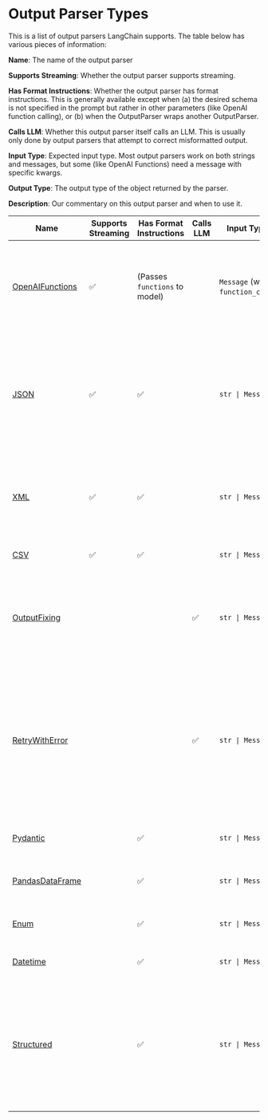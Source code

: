 # Output Parser Types

This is a list of output parsers LangChain supports. The table below has various pieces of information:

**Name**: The name of the output parser

**Supports Streaming**: Whether the output parser supports streaming.

**Has Format Instructions**: Whether the output parser has format instructions. This is generally available except when (a) the desired schema is not specified in the prompt but rather in other parameters (like OpenAI function calling), or (b) when the OutputParser wraps another OutputParser.

**Calls LLM**: Whether this output parser itself calls an LLM. This is usually only done by output parsers that attempt to correct misformatted output.

**Input Type**: Expected input type. Most output parsers work on both strings and messages, but some (like OpenAI Functions) need a message with specific kwargs.

**Output Type**: The output type of the object returned by the parser.

**Description**: Our commentary on this output parser and when to use it.

| Name            | Supports Streaming | Has Format Instructions       | Calls LLM | Input Type                       | Output Type          | Description                                                                                                                                                                                                                                              |   |   |
|-----------------|--------------------|-------------------------------|-----------|----------------------------------|----------------------|----------------------------------------------------------------------------------------------------------------------------------------------------------------------------------------------------------------------------------------------------------|---|---|
| [OpenAIFunctions](./openai_functions) | ✅                  | (Passes `functions` to model) |           | `Message` (with `function_call`) | JSON object          | Uses OpenAI function calling to structure the return output. If you are using a model that supports function calling, this is generally the most reliable method.                                                                                        |   |   |
| [JSON](./json)            | ✅                  | ✅                             |           | `str \| Message`                 | JSON object          | Returns a JSON object as specified. You can specify a Pydantic model and it will return JSON for that model. Probably the most reliable output parser for getting structured data that does NOT use function calling.                                    |   |   |
| [XML](./xml)            | ✅                  | ✅                             |           | `str \| Message`                 | `dict`               | Returns a dictionary of tags. Use when XML output is needed. Use with models that are good at writing XML (like Anthropic's).                                                                                                                            |   |   |
| [CSV](./csv)           | ✅                  | ✅                             |           | `str \| Message`                 | `List[str]`          | Returns a list of comma separated values.                                                                                                                                                                                                                |   |   |
| [OutputFixing](./output_fixing)    |                    |                               | ✅         | `str \| Message`                 |                      | Wraps another output parser. If that output parser errors, then this will pass the error message and the bad output to an LLM and ask it to fix the output.                                                                                              |   |   |
| [RetryWithError](./retry)  |                    |                               | ✅         | `str \| Message`                 |                      | Wraps another output parser. If that output parser errors, then this will pass the original inputs, the bad output, and the error message to an LLM and ask it to fix it. Compared to OutputFixingParser, this one also sends the original instructions. |   |   |
| [Pydantic](./pydantic)        |                    | ✅                             |           | `str \| Message`                 | `pydantic.BaseModel` | Takes a user defined Pydantic model and returns data in that format.                                                                                                                                                                                     |   |   |
| [PandasDataFrame](./pandas_dataframe) |                    | ✅                             |           | `str \| Message`                 | `dict`               | Useful for doing operations with pandas DataFrames.                                                                                                                                                                                                      |   |   |
| [Enum](./enum)            |                    | ✅                             |           | `str \| Message`                 | `Enum`               | Parses response into one of the provided enum values.                                                                                                                                                                                                    |   |   |
| [Datetime](./datetime)        |                    | ✅                             |           | `str \| Message`                 | `datetime.datetime`  | Parses response into a datetime string.                                                                                                                                                                                                                  |   |   |
| [Structured](./structured)      |                    | ✅                             |           | `str \| Message`                 | `Dict[str, str]`     | An output parser that returns structured information. It is less powerful than other output parsers since it only allows for fields to be strings. This can be useful when you are working with smaller LLMs.                                            |   |   |